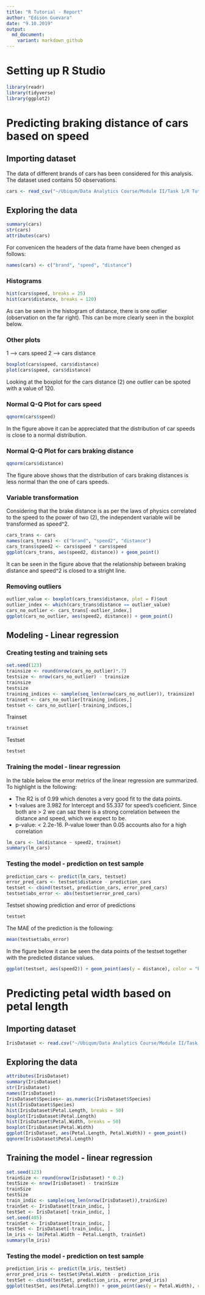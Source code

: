 ```yaml
---
title: "R Tutorial - Report"
author: "Edison Guevara"
date: "9.10.2019"
output:
  md_document:
    variant: markdown_github
---
```


# Setting up R Studio
```r
library(readr)
library(tidyverse)
library(ggplot2)
```

# Predicting braking distance of cars based on speed
## Importing dataset

The data of different brands of cars has been considered for this analysis. The dataset used contains 50 observations. 
```r
cars <- read_csv("~/Ubiqum/Data Analytics Course/Module II/Task 1/R Tutorial Data/cars.csv")
```

## Exploring the data
```r
summary(cars)
str(cars)
attributes(cars)
```

For convenicen the headers of the data frame have been chenged as follows:
```r
names(cars) <- c("brand", "speed", "distance")
```
### Histograms
```r
hist(cars$speed, breaks = 25)
hist(cars$distance, breaks = 120)
```

As can be seen in the histogram of distance, there is one outlier (observation on the far right). This can be more clearly seen in the boxplot below.

### Other plots 

1 --> cars speed
2 --> cars distance

```r
boxplot(cars$speed, cars$distance)
plot(cars$speed, cars$distance)
```

Looking at the boxplot for the cars distance (2) one outlier can be spoted with a value of 120.

### Normal Q-Q Plot for cars speed
```r
qqnorm(cars$speed)
```

In the figure above it can be appreciated that the distribution of car speeds is close to a normal distribution.

### Normal Q-Q Plot for cars braking distance
```r
qqnorm(cars$distance)
```

The figure above shows that the distribution of cars braking distances is less normal than the one of cars speeds.


### Variable transformation

Considering that the brake distance is as per the laws of physics correlated to the speed to the power of two (2), the independent variable will be transformed as speed^2.

```r
cars_trans <- cars
names(cars_trans) <- c("brand", "speed2", "distance")
cars_trans$speed2 <- cars$speed * cars$speed
ggplot(cars_trans, aes(speed2, distance)) + geom_point()
```

It can be seen in the figure above that the relationship between braking distance and speed^2 is closed to a stright line.

### Removing outliers
```r
outlier_value <- boxplot(cars_trans$distance, plot = F)$out
outlier_index <- which(cars_trans$distance == outlier_value)
cars_no_outlier <- cars_trans[-outlier_index,]
ggplot(cars_no_outlier, aes(speed2, distance)) + geom_point()
```

## Modeling - Linear regression
### Creating testing and training sets
```r
set.seed(123)
trainsize <- round(nrow(cars_no_outlier)*.7)
testsize <- nrow(cars_no_outlier) - trainsize
trainsize
testsize
training_indices <- sample(seq_len(nrow(cars_no_outlier)), trainsize)
trainset <- cars_no_outlier[training_indices,]
testset <- cars_no_outlier[-training_indices,]
```

Trainset
```r
trainset
```

Testset
```r
testset
```

### Training the model - linear regression

In the table below the error metrics of the linear regression are summarized. To highlight is the following:

- The R2 is of 0.99 which denotes a very good fit to the data points.
- t-values are 3.982 for Intercept and 55.337 for speed's coeficient. Since both are > 2 we can saz there is a strong correlation between the distance and speed, which we expect to be.
- p-value: < 2.2e-16. P-value lower than 0.05 accounts also for a high correlation
```r
lm_cars <- lm(distance ~ speed2, trainset)
summary(lm_cars)
```
### Testing the model - prediction on test sample
```r
prediction_cars <- predict(lm_cars, testset)
error_pred_cars <- testset$distance - prediction_cars
testset <- cbind(testset, prediction_cars, error_pred_cars)
testset$abs_error <- abs(testset$error_pred_cars)
```

Testset showing prediction and error of predictions

```r
testset
```

The MAE of the prediction is the following:

```r
mean(testset$abs_error)
```

In the figure below it can be seen the data points of the testset together with the predicted distance values.
```r
ggplot(testset, aes(speed2)) + geom_point(aes(y = distance), color = "blue") + geom_line(aes(y = prediction_cars), color = "orange")
```

# Predicting petal width based on petal length

## Importing dataset
```r
IrisDataset <- read.csv("~/Ubiqum/Data Analytics Course/Module II/Task 1/R Tutorial Data/iris.csv", header=TRUE, sep=",")
```

## Exploring the data
```r
attributes(IrisDataset)
summary(IrisDataset)
str(IrisDataset)
names(IrisDataset)
IrisDataset$Species<- as.numeric(IrisDataset$Species)
hist(IrisDataset$Species)
hist(IrisDataset$Petal.Length, breaks = 50)
boxplot(IrisDataset$Petal.Length)
hist(IrisDataset$Petal.Width, breaks = 50)
boxplot(IrisDataset$Petal.Width)
ggplot(IrisDataset, aes(Petal.Length, Petal.Width)) + geom_point()
qqnorm(IrisDataset$Petal.Length)
```

## Training the model - linear regression
```r
set.seed(123)
trainSize <- round(nrow(IrisDataset) * 0.2)
testSize <- nrow(IrisDataset) - trainSize
trainSize
testSize
train_indic <- sample(seq_len(nrow(IrisDataset)),trainSize)
trainSet <- IrisDataset[train_indic, ]
testSet <- IrisDataset[-train_indic, ]
set.seed(405)
trainSet <- IrisDataset[train_indic, ]
testSet <- IrisDataset[-train_indic, ]
lm_iris <- lm(Petal.Width ~ Petal.Length, trainSet)
summary(lm_iris)
```

### Testing the model - prediction on test sample
```r
prediction_iris <- predict(lm_iris, testSet)
error_pred_iris <- testSet$Petal.Width - prediction_iris
testSet <- cbind(testSet, prediction_iris, error_pred_iris)
ggplot(testSet, aes(Petal.Length)) + geom_point(aes(y = Petal.Width), color = "blue") + geom_line(aes(y = prediction_iris), color = "orange")
```

